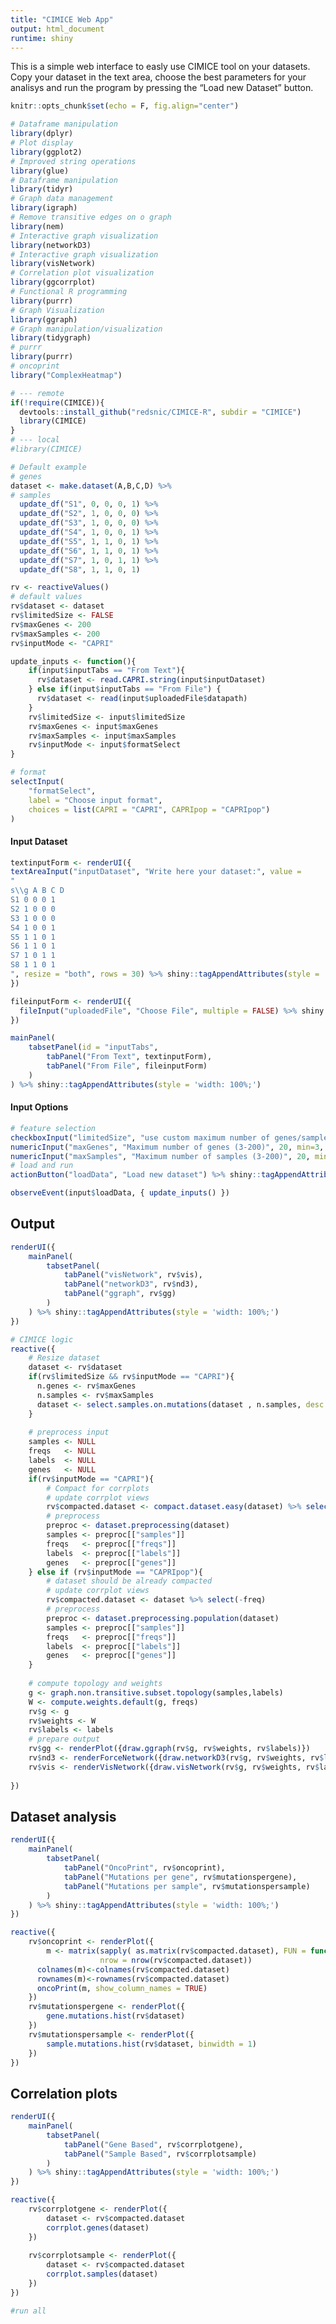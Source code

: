```yaml
---
title: "CIMICE Web App"
output: html_document
runtime: shiny
---
```


This is a simple web interface to easly use CIMICE tool on your datasets. Copy your dataset in the text area, choose the best parameters for 
your analisys and run the program by pressing the "Load new Dataset" button.

```r
knitr::opts_chunk$set(echo = F, fig.align="center")
```

```r
# Dataframe manipulation
library(dplyr) 
# Plot display
library(ggplot2)
# Improved string operations
library(glue)
# Dataframe manipulation
library(tidyr)
# Graph data management
library(igraph)
# Remove transitive edges on o graph
library(nem)
# Interactive graph visualization
library(networkD3)
# Interactive graph visualization
library(visNetwork)
# Correlation plot visualization
library(ggcorrplot)
# Functional R programming
library(purrr)
# Graph Visualization
library(ggraph)
# Graph manipulation/visualization
library(tidygraph)
# purrr
library(purrr)
# oncoprint
library("ComplexHeatmap")
```

```r
# --- remote
if(!require(CIMICE)){
  devtools::install_github("redsnic/CIMICE-R", subdir = "CIMICE")
  library(CIMICE)
}
# --- local
#library(CIMICE)
```

```r
# Default example
# genes
dataset <- make.dataset(A,B,C,D) %>%
# samples
  update_df("S1", 0, 0, 0, 1) %>%
  update_df("S2", 1, 0, 0, 0) %>%
  update_df("S3", 1, 0, 0, 0) %>%
  update_df("S4", 1, 0, 0, 1) %>%
  update_df("S5", 1, 1, 0, 1) %>%
  update_df("S6", 1, 1, 0, 1) %>%
  update_df("S7", 1, 0, 1, 1) %>%
  update_df("S8", 1, 1, 0, 1) 

rv <- reactiveValues()
# default values
rv$dataset <- dataset
rv$limitedSize <- FALSE
rv$maxGenes <- 200
rv$maxSamples <- 200
rv$inputMode <- "CAPRI"

update_inputs <- function(){
    if(input$inputTabs == "From Text"){
      rv$dataset <- read.CAPRI.string(input$inputDataset)
    } else if(input$inputTabs == "From File") {
      rv$dataset <- read(input$uploadedFile$datapath)
    }
    rv$limitedSize <- input$limitedSize
    rv$maxGenes <- input$maxGenes
    rv$maxSamples <- input$maxSamples
    rv$inputMode <- input$formatSelect
}


```

```r
# format
selectInput(
    "formatSelect",
    label = "Choose input format",
    choices = list(CAPRI = "CAPRI", CAPRIpop = "CAPRIpop")
)
```

#### Input Dataset

```r
textinputForm <- renderUI({
textAreaInput("inputDataset", "Write here your dataset:", value = 
"
s\\g A B C D
S1 0 0 0 1
S2 1 0 0 0
S3 1 0 0 0
S4 1 0 0 1
S5 1 1 0 1
S6 1 1 0 1
S7 1 0 1 1
S8 1 1 0 1
", resize = "both", rows = 30) %>% shiny::tagAppendAttributes(style = 'width: 100%;')
})
```

```r
fileinputForm <- renderUI({
  fileInput("uploadedFile", "Choose File", multiple = FALSE) %>% shiny::tagAppendAttributes(style = 'width: 100%;')
})
```

```r
mainPanel(
    tabsetPanel(id = "inputTabs",
        tabPanel("From Text", textinputForm),
        tabPanel("From File", fileinputForm)
    )
) %>% shiny::tagAppendAttributes(style = 'width: 100%;')
```

#### Input Options

```r
# feature selection 
checkboxInput("limitedSize", "use custom maximum number of genes/samples (default, unlimited)", value = FALSE) %>% shiny::tagAppendAttributes(style = 'width: 100%;')
numericInput("maxGenes", "Maximum number of genes (3-200)", 20, min=3, max=200) %>% shiny::tagAppendAttributes(style = 'width: 100%;')
numericInput("maxSamples", "Maximum number of samples (3-200)", 20, min=3, max=200) %>% shiny::tagAppendAttributes(style = 'width: 100%;')
# load and run
actionButton("loadData", "Load new dataset") %>% shiny::tagAppendAttributes(style = 'width: 100%;')

observeEvent(input$loadData, { update_inputs() })
```

## Output

```r
renderUI({
    mainPanel(
        tabsetPanel(
            tabPanel("visNetwork", rv$vis),
            tabPanel("networkD3", rv$nd3),
            tabPanel("ggraph", rv$gg)
        )
    ) %>% shiny::tagAppendAttributes(style = 'width: 100%;')
})
```

```r
# CIMICE logic
reactive({
    # Resize dataset
    dataset <- rv$dataset
    if(rv$limitedSize && rv$inputMode == "CAPRI"){
      n.genes <- rv$maxGenes
      n.samples <- rv$maxSamples
      dataset <- select.samples.on.mutations(dataset , n.samples, desc = F) %>% select.genes.on.mutations(n.genes)
    }
  
    # preprocess input
    samples <- NULL
    freqs   <- NULL
    labels  <- NULL
    genes   <- NULL
    if(rv$inputMode == "CAPRI"){
        # Compact for corrplots
        # update corrplot views
        rv$compacted.dataset <- compact.dataset.easy(dataset) %>% select(-freq)
        # preprocess
        preproc <- dataset.preprocessing(dataset)
        samples <- preproc[["samples"]]
        freqs   <- preproc[["freqs"]]
        labels  <- preproc[["labels"]]
        genes   <- preproc[["genes"]]
    } else if (rv$inputMode == "CAPRIpop"){
        # dataset should be already compacted
        # update corrplot views
        rv$compacted.dataset <- dataset %>% select(-freq)
        # preprocess
        preproc <- dataset.preprocessing.population(dataset)
        samples <- preproc[["samples"]]
        freqs   <- preproc[["freqs"]]
        labels  <- preproc[["labels"]]
        genes   <- preproc[["genes"]]  
    } 
    
    # compute topology and weights
    g <- graph.non.transitive.subset.topology(samples,labels)
    W <- compute.weights.default(g, freqs)
    rv$g <- g
    rv$weights <- W
    rv$labels <- labels
    # prepare output
    rv$gg <- renderPlot({draw.ggraph(rv$g, rv$weights, rv$labels)})
    rv$nd3 <- renderForceNetwork({draw.networkD3(rv$g, rv$weights, rv$labels)})
    rv$vis <- renderVisNetwork({draw.visNetwork(rv$g, rv$weights, rv$labels)})
    
}) 
```

## Dataset analysis

```r
renderUI({
    mainPanel(
        tabsetPanel(
            tabPanel("OncoPrint", rv$oncoprint),
            tabPanel("Mutations per gene", rv$mutationspergene),
            tabPanel("Mutations per sample", rv$mutationspersample)
        )
    ) %>% shiny::tagAppendAttributes(style = 'width: 100%;')
})
```


```r
reactive({
    rv$oncoprint <- renderPlot({
        m <- matrix(sapply( as.matrix(rv$compacted.dataset), FUN = function (x) if(x==0) " " else "MUT"), 
                    nrow = nrow(rv$compacted.dataset))
      colnames(m)<-colnames(rv$compacted.dataset)
      rownames(m)<-rownames(rv$compacted.dataset)
      oncoPrint(m, show_column_names = TRUE)
    })
    rv$mutationspergene <- renderPlot({
        gene.mutations.hist(rv$dataset)
    })  
    rv$mutationspersample <- renderPlot({
        sample.mutations.hist(rv$dataset, binwidth = 1)
    })  
})
```

## Correlation plots

```r
renderUI({
    mainPanel(
        tabsetPanel(
            tabPanel("Gene Based", rv$corrplotgene),
            tabPanel("Sample Based", rv$corrplotsample)
        )
    ) %>% shiny::tagAppendAttributes(style = 'width: 100%;')
})
```

```r
reactive({
    rv$corrplotgene <- renderPlot({
        dataset <- rv$compacted.dataset
        corrplot.genes(dataset)
    })
    
    rv$corrplotsample <- renderPlot({
        dataset <- rv$compacted.dataset
        corrplot.samples(dataset)
    })
})
```

```r
#run all
```



